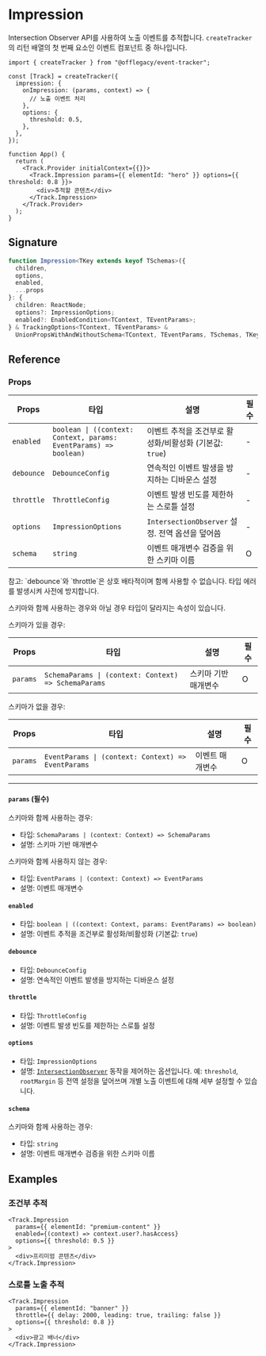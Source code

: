 
# Impression

Intersection Observer API를 사용하여 노출 이벤트를 추적합니다. `createTracker`의 리턴 배열의 첫 번째 요소인 이벤트 컴포넌트 중 하나입니다.

```tsx
import { createTracker } from "@offlegacy/event-tracker";

const [Track] = createTracker({
  impression: {
    onImpression: (params, context) => {
      // 노출 이벤트 처리
    },
    options: {
      threshold: 0.5,
    },
  },
});

function App() {
  return (
    <Track.Provider initialContext={{}}>
      <Track.Impression params={{ elementId: "hero" }} options={{ threshold: 0.8 }}>
        <div>추적할 콘텐츠</div>
      </Track.Impression>
    </Track.Provider>
  );
}
```

## Signature

```ts
function Impression<TKey extends keyof TSchemas>({
  children,
  options,
  enabled,
  ...props
}: {
  children: ReactNode;
  options?: ImpressionOptions;
  enabled?: EnabledCondition<TContext, TEventParams>;
} & TrackingOptions<TContext, TEventParams> &
  UnionPropsWithAndWithoutSchema<TContext, TEventParams, TSchemas, TKey>): JSX.Element;
```

## Reference

### Props

| Props      | 타입                                                              | 설명                                                    | 필수 |
| ---------- | ----------------------------------------------------------------- | ------------------------------------------------------- | ---- |
| `enabled`  | `boolean \| ((context: Context, params: EventParams) => boolean)` | 이벤트 추적을 조건부로 활성화/비활성화 (기본값: `true`) | -    |
| `debounce` | `DebounceConfig`                                                  | 연속적인 이벤트 발생을 방지하는 디바운스 설정           | -    |
| `throttle` | `ThrottleConfig`                                                  | 이벤트 발생 빈도를 제한하는 스로틀 설정                 | -    |
| `options`  | `ImpressionOptions`                                               | `IntersectionObserver` 설정. 전역 옵션을 덮어씀         | -    |
| `schema`   | `string`                                                          | 이벤트 매개변수 검증을 위한 스키마 이름                 | O    |

<Callout type="info">
  참고: `debounce`와 `throttle`은 상호 배타적이며 함께 사용할 수 없습니다. 타입 에러를 발생시켜 사전에 방지합니다.
</Callout>

스키마와 함께 사용하는 경우와 아닐 경우 타입이 달라지는 속성이 있습니다.

스키마가 있을 경우:

| Props    | 타입                                                 | 설명                 | 필수 |
| -------- | ---------------------------------------------------- | -------------------- | ---- |
| `params` | `SchemaParams \| (context: Context) => SchemaParams` | 스키마 기반 매개변수 | O    |

스키마가 없을 경우:

| Props    | 타입                                               | 설명            | 필수 |
| -------- | -------------------------------------------------- | --------------- | ---- |
| `params` | `EventParams \| (context: Context) => EventParams` | 이벤트 매개변수 | O    |

---

#### `params` (필수)

스키마와 함께 사용하는 경우:

- 타입: `SchemaParams | (context: Context) => SchemaParams`
- 설명: 스키마 기반 매개변수

스키마와 함께 사용하지 않는 경우:

- 타입: `EventParams | (context: Context) => EventParams`
- 설명: 이벤트 매개변수

#### `enabled`

- 타입: `boolean | ((context: Context, params: EventParams) => boolean)`
- 설명: 이벤트 추적을 조건부로 활성화/비활성화 (기본값: `true`)

#### `debounce`

- 타입: `DebounceConfig`
- 설명: 연속적인 이벤트 발생을 방지하는 디바운스 설정

#### `throttle`

- 타입: `ThrottleConfig`
- 설명: 이벤트 발생 빈도를 제한하는 스로틀 설정

#### `options`

- 타입: `ImpressionOptions`
- 설명: [`IntersectionObserver`](https://developer.mozilla.org/en-US/docs/Web/API/Intersection_Observer_API) 동작을 제어하는 옵션입니다. 예: `threshold`, `rootMargin` 등
  전역 설정을 덮어쓰며 개별 노출 이벤트에 대해 세부 설정할 수 있습니다.

#### `schema`

스키마와 함께 사용하는 경우:

- 타입: `string`
- 설명: 이벤트 매개변수 검증을 위한 스키마 이름

## Examples

### 조건부 추적

```tsx
<Track.Impression
  params={{ elementId: "premium-content" }}
  enabled={(context) => context.user?.hasAccess}
  options={{ threshold: 0.5 }}
>
  <div>프리미엄 콘텐츠</div>
</Track.Impression>
```

### 스로틀 노출 추적

```tsx
<Track.Impression
  params={{ elementId: "banner" }}
  throttle={{ delay: 2000, leading: true, trailing: false }}
  options={{ threshold: 0.8 }}
>
  <div>광고 배너</div>
</Track.Impression>
```
